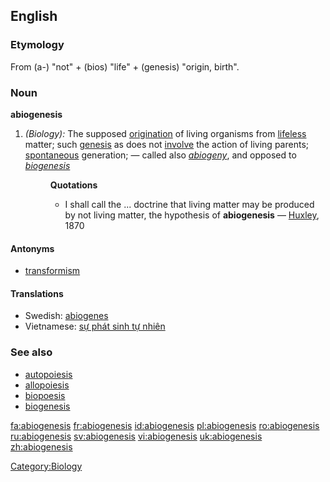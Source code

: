 ==English==
===Etymology===
From {{AGr.}} '''{{polytonic|[[ἀ-]]}}''' (a-) "not" + '''{{polytonic|[[βίος]]}}''' (bios) "life" + '''{{polytonic|[[γένεσις]]}}''' (genesis) "origin, birth".

===Noun===
'''abiogenesis'''

#''(Biology):'' The supposed [[origination]] of living organisms from [[lifeless]] matter; such [[genesis]] as does not [[involve]] the action of living parents; [[spontaneous]] generation; — called also ''[[abiogeny]]'', and opposed to ''[[biogenesis]]''
#:'''Quotations'''
#:*I shall call the ... doctrine that living matter may be produced by not living matter, the hypothesis of '''abiogenesis''' — [[Huxley]], 1870

====Antonyms====
*[[transformism]]

====Translations====
*Swedish: [[abiogenes]] {{c}}
*Vietnamese: [[sự phát sinh tự nhiên]]

===See also===
*[[autopoiesis]]
*[[allopoiesis]]
*[[biopoesis]]
*[[biogenesis]]

[[Category:Biology]]

[[fa:abiogenesis]]
[[fr:abiogenesis]]
[[id:abiogenesis]]
[[pl:abiogenesis]]
[[ro:abiogenesis]]
[[ru:abiogenesis]]
[[sv:abiogenesis]]
[[vi:abiogenesis]]
[[uk:abiogenesis]]
[[zh:abiogenesis]]